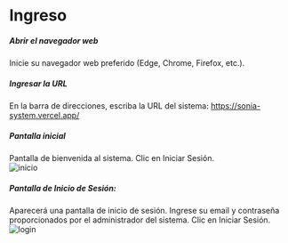 
# Ingreso

##### Abrir el navegador web
Inicie su navegador web preferido (Edge, Chrome, Firefox, etc.).
##### Ingresar la URL 
En la barra de direcciones, escriba la URL del sistema: 
https://sonia-system.vercel.app/
##### Pantalla inicial
Pantalla de bienvenida al sistema. Clic en Iniciar Sesión.
<br />
<Image src="/inicio.png" alt="inicio" width={1348} height={610} />
##### Pantalla de Inicio de Sesión: 
Aparecerá una pantalla de inicio de sesión. Ingrese su email y contraseña proporcionados por el administrador del sistema. Clic en Iniciar Sesión.
<br />
<Image src="/login.png" alt="login" width={1353} height={607} />